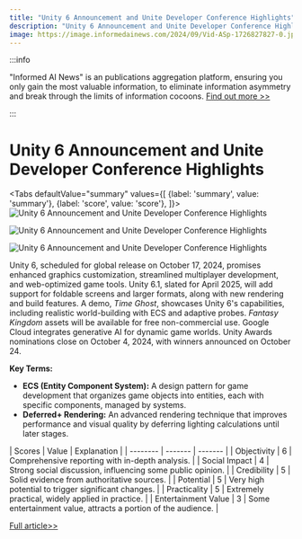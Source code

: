 ```yaml
---
title: "Unity 6 Announcement and Unite Developer Conference Highlights"
description: "Unity 6 Announcement and Unite Developer Conference Highlights"
image: https://image.informedainews.com/2024/09/Vid-ASp-1726827827-0.jpg
---
```



:::info

"Informed AI News" is an publications aggregation platform, ensuring you only gain the most valuable information, to eliminate information asymmetry and break through the limits of information cocoons.  [Find out more >>](/)

:::

# Unity 6 Announcement and Unite Developer Conference Highlights


<Tabs
	defaultValue="summary"
	values={[
	{label: 'summary', value: 'summary'},
	{label: 'score', value: 'score'},
]}>
<TabItem value="summary">
<img
  src="https://image.informedainews.com/2024/09/Vid-ASp-1726827827-0.jpg"
  alt="Unity 6 Announcement and Unite Developer Conference Highlights"
/>

<img
  src="https://image.informedainews.com/2024/09/Vid-IuI-1726827827-1.jpg"
  alt="Unity 6 Announcement and Unite Developer Conference Highlights"
/>

<img
  src="https://image.informedainews.com/2024/09/Vid-lRL-1726827827-2.jpg"
  alt="Unity 6 Announcement and Unite Developer Conference Highlights"
/>



Unity 6, scheduled for global release on October 17, 2024, promises enhanced graphics customization, streamlined multiplayer development, and web-optimized game tools. Unity 6.1, slated for April 2025, will add support for foldable screens and larger formats, along with new rendering and build features. A demo, *Time Ghost*, showcases Unity 6's capabilities, including realistic world-building with ECS and adaptive probes. *Fantasy Kingdom* assets will be available for free non-commercial use. Google Cloud integrates generative AI for dynamic game worlds. Unity Awards nominations close on October 4, 2024, with winners announced on October 24.

**Key Terms:**
- **ECS (Entity Component System):** A design pattern for game development that organizes game objects into entities, each with specific components, managed by systems.
- **Deferred+ Rendering:** An advanced rendering technique that improves performance and visual quality by deferring lighting calculations until later stages.
</TabItem>
<TabItem value="score">
	| Scores     | Value   | Explanation |
	| -------- | ------- | ------- |
	| Objectivity  | 6    | Comprehensive reporting with in-depth analysis.    |
	| Social Impact | 4     | Strong social discussion, influencing some public opinion.    |
	| Credibility    | 5    | Solid evidence from authoritative sources.    |
	| Potential    | 5    | Very high potential to trigger significant changes.    |
	| Practicality    | 5    | Extremely practical, widely applied in practice.    |
	| Entertainment Value    | 3    | Some entertainment value, attracts a portion of the audience.    |
</TabItem>
</Tabs>

[Full article>>](https://www.gcores.com/articles/188505)
